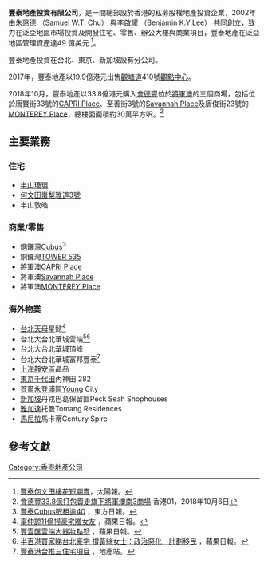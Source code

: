 {{Infobox Company 
| company_name = 豐泰地產投資有限公司
| company_name_en = 
| company_logo =  [[File:PPI.png|150px]] |
| company_type = 私募股權地產投資基金 
| company_slogan = 
| market_information = 
| foundation = 2002年
| founder = [[朱惠德|朱惠德]]、[[李啟耀|李啟耀]]|
| location = 上環干諾道中168-200號信德中心西座28樓2806室
| zip_code = 
| telephone_no = 
| chairman1 = 
| MD = 
| industry = 
| products = 
| capital = 
| revenue = 
| operating_income = 
| profit =
| num_employees= 
| P/E ratio =
| Net asset value =
| accounting_period = 
| parent = 
| divisions =
| subsid = 
| homepage = [http://www.ppinvestors.com/ 豐泰地產投資官方網站]
| footnotes = 
| width = 
}}

'''豐泰地產投資有限公司'''，是一間總部設於香港的私募股權地產投資企業，2002年由朱惠德 （Samuel W.T. Chu） 與李啟耀 （Benjamin K.Y.Lee） 共同創立，致力在泛亞地區市場投資及開發住宅、零售、辦公大樓與商業項目，豐泰地產在泛亞地區管理資產達49 億美元 <ref>[http://the-sun.on.cc/cnt/finance/20140827/00436_003.html 豐泰何文田樓花短期賣]，太陽報。</ref>。

豐泰地產投資在台北、東京、新加坡設有分公司。

2017年，豐泰地產以19.9億港元出售[[觀塘道|觀塘道]]410號[[觀點中心|觀點中心]]。 

2018年10月，豐泰地產以33.8億港元購入[[會德豐|會德豐]]位於[[將軍澳|將軍澳]]的三個商場，包括位於唐賢街33號的[[CAPRI_Place|CAPRI Place]]、至善街3號的[[Savannah_Place|Savannah Place]]及唐俊街23號的[[MONTEREY_Place|MONTEREY Place]]，總樓面面積約30萬平方呎。<ref>[https://www.hk01.com/地產樓市/243753/會德豐33-8億打包賣走旗下將軍澳南3商場 會德豐33.8億打包賣走旗下將軍澳南3商場] 香港01，2018年10月6日</ref>

==主要業務==
=== 住宅===
* [[半山區|半山]][[瑧環|瑧環]]
* [[何文田|何文田]][[棗梨雅道3號|棗梨雅道3號]]
* 半山敦皓

=== 商業/零售===
* [[銅鑼灣|銅鑼灣]][[Cubus|Cubus]]<ref>[http://orientaldaily.on.cc/cnt/finance/20100805/00204_006.html 豐泰Cubus呎租逾40] {{Wayback|url=http://orientaldaily.on.cc/cnt/finance/20100805/00204_006.html |date=20160305043926 }}，東方日報。</ref>
* 銅鑼灣[[TOWER_535|TOWER 535]]
*將軍澳[[CAPRI_Place|CAPRI Place]]
*將軍澳[[Savannah_Place|Savannah Place]]
*將軍澳[[MONTEREY_Place|MONTEREY Place]]

=== 海外物業===
* [[台北|台北]][[天母|天母]]星懿<ref>[http://hk.apple.nextmedia.com/international/art/20140311/18652052 辜仲諒11億掃豪宅贈女友] {{Wayback|url=http://hk.apple.nextmedia.com/international/art/20140311/18652052 |date=20160305011147 }}，蘋果日報。</ref>
* 台北大台北華城雲端<ref>[http://www.appledaily.com.tw/appledaily/article/property/20140620/35904688/ 豐雲匯雲端大器妝點墅] {{Wayback|url=http://www.appledaily.com.tw/appledaily/article/property/20140620/35904688/ |date=20160304205339 }}，蘋果日報。</ref><ref>[http://hk.apple.nextmedia.com/news/art/20150208/19033763 半百港買家睇台北豪宅 撐黃絲女士：政治惡化　計劃移民] {{Wayback|url=http://hk.apple.nextmedia.com/news/art/20150208/19033763 |date=20150718150254 }}，蘋果日報。</ref>
* 台北大台北華城頂峰
* 台北大台北華城富邦豐泰<ref>[http://ps.hket.com/content/588654/%E8%B1%90%E6%B3%B0%E6%B8%AF%E5%8F%B0%E6%8E%A83%E4%BD%8F%E5%AE%85%E9%A0%85%E7%9B%AE 豐泰港台推三住宅項目] {{Wayback|url=http://ps.hket.com/content/588654/%E8%B1%90%E6%B3%B0%E6%B8%AF%E5%8F%B0%E6%8E%A83%E4%BD%8F%E5%AE%85%E9%A0%85%E7%9B%AE |date=20160305115905 }}，地產站。</ref>
* [[上海|上海]][[靜安區|靜安區]]晶品
* [[東京|東京]][[千代田|千代田]]內神田 282
* [[首爾|首爾]][[永登浦區|永登浦區]]Young City
* [[新加坡|新加坡]]丹戎巴葛保留區Peck Seah Shophouses
* [[雅加達|雅加達]]托曼Tomang Residences
* [[馬尼拉|馬尼拉]]馬卡蒂Century Spire

== 參考文獻 ==
<references/>

[[Category:香港地產公司|Category:香港地產公司]]
